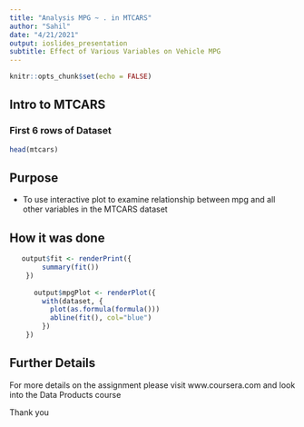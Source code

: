 ```yaml
---
title: "Analysis MPG ~ . in MTCARS"
author: "Sahil"
date: "4/21/2021"
output: ioslides_presentation
subtitle: Effect of Various Variables on Vehicle MPG
---
```


```r
knitr::opts_chunk$set(echo = FALSE)
```


## Intro to MTCARS

### First 6 rows of Dataset

``` r

head(mtcars)

```

## Purpose

 - To use interactive plot to examine relationship between mpg and all other variables in the MTCARS dataset 

## How it was done

```r
   output$fit <- renderPrint({
        summary(fit())
    })
    
      output$mpgPlot <- renderPlot({
        with(dataset, { 
          plot(as.formula(formula()))
          abline(fit(), col="blue")
        })
    })
```

## Further Details

For more details on the assignment please visit www.coursera.com and look into the Data Products course

Thank you
